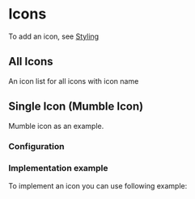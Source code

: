 
# Icons

To add an icon, see [Styling](/docs/documentation-styling--docs#how-to-generate-icons)

## All Icons

An icon list for all icons with icon name

<Canvas of={IconStory} />

## Single Icon (Mumble Icon)

Mumble icon as an example.

<Canvas of={SingleIconStory} />

### Configuration

<ArgTypes of={SingleIconStory} />

### Implementation example

To implement an icon you can use following example:

```html
<IconMumble className="h-8 w-8 text-interaction" />
```
